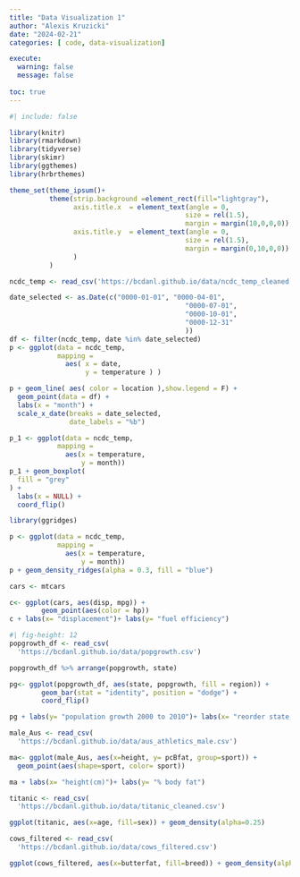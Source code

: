 ```yaml
---
title: "Data Visualization 1"
author: "Alexis Kruzicki"
date: "2024-02-21"
categories: [ code, data-visualization]

execute: 
  warning: false
  message: false
  
toc: true
---
```

```r
#| include: false

library(knitr)
library(rmarkdown)
library(tidyverse)
library(skimr)
library(ggthemes)
library(hrbrthemes)

theme_set(theme_ipsum()+
          theme(strip.background =element_rect(fill="lightgray"),
                axis.title.x  = element_text(angle = 0,
                                            size = rel(1.5),
                                            margin = margin(10,0,0,0)),
                axis.title.y  = element_text(angle = 0,
                                            size = rel(1.5),
                                            margin = margin(0,10,0,0))
                )
          )
```


```r
ncdc_temp <- read_csv('https://bcdanl.github.io/data/ncdc_temp_cleaned.csv')

```

```r
date_selected <- as.Date(c("0000-01-01", "0000-04-01",
                                            "0000-07-01",
                                            "0000-10-01",
                                            "0000-12-31"
                                            ))
df <- filter(ncdc_temp, date %in% date_selected)
p <- ggplot(data = ncdc_temp,
            mapping = 
              aes( x = date,
                   y = temperature ) )

p + geom_line( aes( color = location ),show.legend = F) +
  geom_point(data = df) +
  labs(x = "month") +
  scale_x_date(breaks = date_selected,
               date_labels = "%b")
```

```r
p_1 <- ggplot(data = ncdc_temp,
            mapping = 
              aes(x = temperature, 
                  y = month))
p_1 + geom_boxplot(
  fill = "grey"
) + 
  labs(x = NULL) + 
  coord_flip()
```

```r
library(ggridges)

p <- ggplot(data = ncdc_temp,
            mapping = 
              aes(x = temperature, 
                  y = month))
p + geom_density_ridges(alpha = 0.3, fill = "blue")
```
```r
cars <- mtcars

c<- ggplot(cars, aes(disp, mpg)) +
        geom_point(aes(color = hp))
c + labs(x= "displacement")+ labs(y= "fuel efficiency")
```
```r
#| fig-height: 12
popgrowth_df <- read_csv(
  'https://bcdanl.github.io/data/popgrowth.csv')

popgrowth_df %>% arrange(popgrowth, state)

pg<- ggplot(popgrowth_df, aes(state, popgrowth, fill = region)) +
        geom_bar(stat = "identity", position = "dodge") +
        coord_flip()

pg + labs(y= "population growth 2000 to 2010")+ labs(x= "reorder state, pop growth")
```

```r
male_Aus <- read_csv(
  'https://bcdanl.github.io/data/aus_athletics_male.csv')

ma<- ggplot(male_Aus, aes(x=height, y= pcBfat, group=sport)) +
  geom_point(aes(shape=sport, color= sport))

ma + labs(x= "height(cm)")+ labs(y= "% body fat")

```

```r
titanic <- read_csv(
  'https://bcdanl.github.io/data/titanic_cleaned.csv')

ggplot(titanic, aes(x=age, fill=sex)) + geom_density(alpha=0.25)
```


```r
cows_filtered <- read_csv(
  'https://bcdanl.github.io/data/cows_filtered.csv')

ggplot(cows_filtered, aes(x=butterfat, fill=breed)) + geom_density(alpha=0.25)
```

